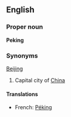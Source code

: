 ==English==
{{Wikipedia}}
===Proper noun===
'''Peking'''
===Synonyms===
[[Beijing]] 
#Capital city of [[China]]

====Translations====
*French: [[Péking]]